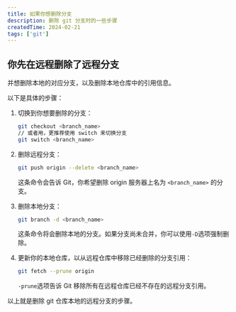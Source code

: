 ```yaml
---
title: 如果你想删除分支
description: 删除 git 分支时的一些步骤
createdTime: 2024-02-21
tags: ['git']
---
```


## 你先在远程删除了远程分支

并想删除本地的对应分支，以及删除本地仓库中的引用信息。

以下是具体的步骤：

1. 切换到你想要删除的分支：

    ```bash
    git checkout <branch_name>
    // 或者用，更推荐使用 switch 来切换分支
    git switch <branch_name>
    ```

2. 删除远程分支：

    ```bash
    git push origin --delete <branch_name>
    ```

    这条命令会告诉 Git，你希望删除 origin 服务器上名为 `<branch_name>` 的分支。

3. 删除本地分支：

    ```bash
    git branch -d <branch_name>
    ```

    这条命令将会删除本地的分支。如果分支尚未合并，你可以使用`-D`选项强制删除。

4. 更新你的本地仓库，以从远程仓库中移除已经删除的分支引用：

    ```bash
    git fetch --prune origin
    ```

    `-prune`选项告诉 Git 移除所有在远程仓库已经不存在的远程分支引用。

以上就是删除 git 仓库本地的远程分支的步骤。
